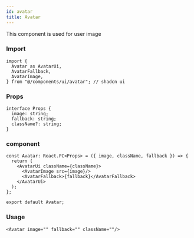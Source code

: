 ---
id: avatar
title: Avatar
---


This component is used for user image

### Import

```tsx
import {
  Avatar as AvatarUi,
  AvatarFallback,
  AvatarImage,
} from "@/components/ui/avatar"; // shadcn ui
```

### Props

```tsx
interface Props {
  image: string;
  fallback: string;
  className?: string;
}
```

### component

```tsx
const Avatar: React.FC<Props> = ({ image, className, fallback }) => {
  return (
    <AvatarUi className={className}>
      <AvatarImage src={image}/>
      <AvatarFallback>{fallback}</AvatarFallback>
    </AvatarUi>
  );
};

export default Avatar;
```

### Usage

```tsx
<Avatar image="" fallback="" className=""/>
```